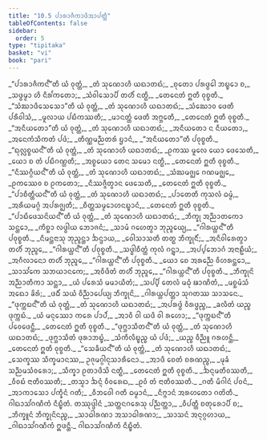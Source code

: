 ```yaml
---
title: "10.5 ᨸᩣᩁᩣᨩᩥᨠᩣᨴᩥᩋᩣᨸᨲ᩠ᨲᩥ"
tableOfContents: false
sidebar:
  order: 5
type: "tipitaka"
basket: "vi"
book: "pari"
---
```



<DynamicBreadcrumb />

<Division number="339" book="pari">

<Paragraph number="1677" type="verses" book="pari">
_“ᨸᩣᩁᩣᨩᩥᨠᨶ᩺”ᨲᩥ ᨿᩴ ᩅᩩᨲ᩠ᨲᩴ,_  
_ᨲᩴ ᩈᩩᨱᩮᩣᩉᩥ ᨿᨳᩣᨲᨳᩴ;_  
_ᨧᩩᨲᩮᩣ ᨸᩁᨴ᩠ᨵᩮᩤ ᨽᨭ᩠ᨮᩮᩣ ᨧ,_  
_ᩈᨴ᩠ᨵᨾ᩠ᨾᩣ ᩉᩥ ᨶᩥᩁᩘᨠᨲᩮᩣ;_  
_ᩈᩴᩅᩤᩈᩮᩣᨸᩥ ᨲᩉᩥᩴ ᨶᨲ᩠ᨳᩥ,_  
_ᨲᩮᨶᩮᨲᩴ ᩍᨲᩥ ᩅᩩᨧ᩠ᨧᨲᩥ._  

</Paragraph>

<Paragraph number="1678" type="verses" book="pari">
_“ᩈᩴᨥᩣᨴᩥᩈᩮᩈᩮᩣ”ᨲᩥ ᨿᩴ ᩅᩩᨲ᩠ᨲᩴ,_  
_ᨲᩴ ᩈᩩᨱᩮᩣᩉᩥ ᨿᨳᩣᨲᨳᩴ;_  
_ᩈᩴᨥᩮᩣᩅ ᨴᩮᨲᩥ ᨸᩁᩥᩅᩤᩈᩴ,_  
_ᨾᩪᩃᩣᨿ ᨸᨭᩥᨠᩔᨲᩥ;_  
_ᨾᩣᨶᨲ᩠ᨲᩴ ᨴᩮᨲᩥ ᩋᨻ᩠ᨽᩮᨲᩥ,_  
_ᨲᩮᨶᩮᨲᩴ ᩍᨲᩥ ᩅᩩᨧ᩠ᨧᨲᩥ._  

</Paragraph>

<Paragraph number="1679" type="verses" book="pari">
_“ᩋᨶᩥᨿᨲᩮᩣ”ᨲᩥ ᨿᩴ ᩅᩩᨲ᩠ᨲᩴ,_  
_ᨲᩴ ᩈᩩᨱᩮᩣᩉᩥ ᨿᨳᩣᨲᨳᩴ;_  
_ᩋᨶᩥᨿᨲᩮᩣ ᨶ ᨶᩥᨿᨲᩮᩣ,_  
_ᩋᨶᩮᨠᩴᩈᩥᨠᨲᩴ ᨸᨴᩴ;_  
_ᨲᩥᨱ᩠ᨱᨾᨬ᩠ᨬᨲᩁᩴ ᨮᩣᨶᩴ,_  
_“ᩋᨶᩥᨿᨲᩮᩣ”ᨲᩥ ᨸᩅᩩᨧ᩠ᨧᨲᩥ._  

</Paragraph>

<Paragraph number="1680" type="verses" book="pari">
_“ᨳᩩᩃᩖᨧ᩠ᨧᨿᨶ᩺”ᨲᩥ ᨿᩴ ᩅᩩᨲ᩠ᨲᩴ,_  
_ᨲᩴ ᩈᩩᨱᩮᩣᩉᩥ ᨿᨳᩣᨲᨳᩴ;_  
_ᩑᨠᩔ ᨾᩪᩃᩮ ᨿᩮᩣ ᨴᩮᩈᩮᨲᩥ,_  
_ᨿᩮᩣ ᨧ ᨲᩴ ᨸᨭᩥᨣᨱ᩠ᩉᨲᩥ;_  
_ᩋᨧ᩠ᨧᨿᩮᩣ ᨲᩮᨶ ᩈᨾᩮᩣ ᨶᨲ᩠ᨳᩥ,_  
_ᨲᩮᨶᩮᨲᩴ ᩍᨲᩥ ᩅᩩᨧ᩠ᨧᨲᩥ._  

</Paragraph>

<Paragraph number="1681" type="verses" book="pari">
_“ᨶᩥᩔᨣ᩠ᨣᩥᨿᨶ᩺”ᨲᩥ ᨿᩴ ᩅᩩᨲ᩠ᨲᩴ,_  
_ᨲᩴ ᩈᩩᨱᩮᩣᩉᩥ ᨿᨳᩣᨲᨳᩴ;_  
_ᩈᩴᨥᨾᨩ᩠ᨫᩮ ᨣᨱᨾᨩ᩠ᨫᩮ,_  
_ᩑᨠᩔᩮᩅ ᨧ ᩑᨠᨲᩮᩣ;_  
_ᨶᩥᩔᨩ᩠ᨩᩥᨲ᩠ᩅᩣᨶ ᨴᩮᩈᩮᨲᩥ,_  
_ᨲᩮᨶᩮᨲᩴ ᩍᨲᩥ ᩅᩩᨧ᩠ᨧᨲᩥ._  

</Paragraph>

<Paragraph number="1682" type="verses" book="pari">
_“ᨸᩣᨧᩥᨲ᩠ᨲᩥᨿᨶ᩺”ᨲᩥ ᨿᩴ ᩅᩩᨲ᩠ᨲᩴ,_  
_ᨲᩴ ᩈᩩᨱᩮᩣᩉᩥ ᨿᨳᩣᨲᨳᩴ;_  
_ᨸᩣᨲᩮᨲᩥ ᨠᩩᩈᩃᩴ ᨵᨾ᩠ᨾᩴ,_  
_ᩋᩁᩥᨿᨾᨣ᩠ᨣᩴ ᩋᨸᩁᨩ᩠ᨫᨲᩥ;_  
_ᨧᩥᨲ᩠ᨲᩈᨾ᩠ᨾᩮᩣᩉᨶᨭ᩠ᨮᩣᨶᩴ,_  
_ᨲᩮᨶᩮᨲᩴ ᩍᨲᩥ ᩅᩩᨧ᩠ᨧᨲᩥ._  

</Paragraph>

<Paragraph number="1683" type="verses" book="pari">
_“ᨸᩣᨭᩥᨴᩮᩈᨶᩦᨿᨶ᩺”ᨲᩥ ᨿᩴ ᩅᩩᨲ᩠ᨲᩴ,_  
_ᨲᩴ ᩈᩩᨱᩮᩣᩉᩥ ᨿᨳᩣᨲᨳᩴ;_  
_ᨽᩥᨠ᩠ᨡᩩ ᩋᨬ᩠ᨬᩣᨲᨠᩮᩣ ᩈᨶ᩠ᨲᩮᩣ,_  
_ᨠᩥᨧ᩠ᨨᩣ ᩃᨴ᩠ᨵᩤᨿ ᨽᩮᩣᨩᨶᩴ;_  
_ᩈᩣᨾᩴ ᨣᩉᩮᨲ᩠ᩅᩣ ᨽᩩᨬ᩠ᨩᩮᨿ᩠ᨿ,_  
_“ᨣᩤᩁᨿ᩠ᩉᨶ᩺”ᨲᩥ ᨸᩅᩩᨧ᩠ᨧᨲᩥ._  

</Paragraph>

<Paragraph number="1684" type="verses" book="pari">
_ᨶᩥᨾᨶ᩠ᨲᨶᩣᩈᩩ ᨽᩩᨬ᩠ᨩᨶ᩠ᨲᩣ ᨨᨶ᩠ᨴᩣᨿ,_  
_ᩅᩮᩤᩈᩣᩈᨲᩥ ᨲᨲ᩠ᨳ ᨽᩥᨠ᩠ᨡᩩᨶᩥᩴ;_  
_ᩋᨶᩥᩅᩤᩁᩮᨲ᩠ᩅᩣ ᨲᩉᩥᩴ ᨽᩩᨬ᩠ᨩᩮ,_  
_“ᨣᩤᩁᨿ᩠ᩉᨶ᩺”ᨲᩥ ᨸᩅᩩᨧ᩠ᨧᨲᩥ._  

</Paragraph>

<Paragraph number="1685" type="verses" book="pari">
_ᩈᨴ᩠ᨵᩤᨧᩥᨲ᩠ᨲᩴ ᨠᩩᩃᩴ ᨣᨶ᩠ᨲ᩠ᩅᩣ,_  
_ᩋᨸ᩠ᨸᨽᩮᩣᨣᩴ ᩋᨶᩣᩊᩥᨿᩴ;_  
_ᩋᨣᩥᩃᩣᨶᩮᩣ ᨲᩉᩥᩴ ᨽᩩᨬ᩠ᨩᩮ,_  
_“ᨣᩤᩁᨿ᩠ᩉᨶ᩺”ᨲᩥ ᨸᩅᩩᨧ᩠ᨧᨲᩥ._  

</Paragraph>

<Paragraph number="1686" type="verses" book="pari">
_ᨿᩮᩣ ᨧᩮ ᩋᩁᨬ᩠ᨬᩮ ᩅᩥᩉᩁᨶ᩠ᨲᩮᩣ,_  
_ᩈᩣᩈᩘᨠᩮ ᩈᨽᨿᩣᨶᨠᩮ;_  
_ᩋᩅᩥᨴᩥᨲᩴ ᨲᩉᩥᩴ ᨽᩩᨬ᩠ᨩᩮ,_  
_“ᨣᩤᩁᨿ᩠ᩉᨶ᩺”ᨲᩥ ᨸᩅᩩᨧ᩠ᨧᨲᩥ._  

</Paragraph>

<Paragraph number="1687" type="verses" book="pari">
_ᨽᩥᨠ᩠ᨡᩩᨶᩦ ᩋᨬ᩠ᨬᩣᨲᩥᨠᩣ ᩈᨶ᩠ᨲᩣ,_  
_ᨿᩴ ᨸᩁᩮᩈᩴ ᨾᨾᩣᨿᩥᨲᩴ;_  
_ᩈᨸ᩠ᨸᩥ ᨲᩮᩃᩴ ᨾᨵᩩᩴ ᨹᩣᨱᩥᨲᩴ,_  
_ᨾᨧ᩠ᨨᨾᩴᩈᩴ ᩋᨳᩮᩣ ᨡᩦᩁᩴ;_  
_ᨴᨵᩥᩴ ᩈᨿᩴ ᩅᩥᨬ᩠ᨬᩣᨸᩮᨿ᩠ᨿ ᨽᩥᨠ᩠ᨡᩩᨶᩦ,_  
_ᨣᩤᩁᨿ᩠ᩉᨸᨲ᩠ᨲᩣ ᩈᩩᨣᨲᩔ ᩈᩣᩈᨶᩮ._  

</Paragraph>

<Paragraph number="1688" type="verses" book="pari">
_“ᨴᩩᨠ᩠ᨠᨭᨶ᩺”ᨲᩥ ᨿᩴ ᩅᩩᨲ᩠ᨲᩴ,_  
_ᨲᩴ ᩈᩩᨱᩮᩣᩉᩥ ᨿᨳᩣᨲᨳᩴ;_  
_ᩋᨸᩁᨴ᩠ᨵᩴ ᩅᩥᩁᨴ᩠ᨵᨬ᩠ᨧ,_  
_ᨡᩃᩥᨲᩴ ᨿᨬ᩠ᨧ ᨴᩩᨠ᩠ᨠᨭᩴ._  

</Paragraph>

<Paragraph number="1689" type="verses" book="pari">
_ᨿᩴ ᨾᨶᩩᩔᩮᩣ ᨠᩁᩮ ᨸᩣᨸᩴ,_  
_ᩋᩣᩅᩥ ᩅᩤ ᨿᨴᩥ ᩅᩤ ᩁᩉᩮᩣ;_  
_“ᨴᩩᨠ᩠ᨠᨭᨶ᩺”ᨲᩥ ᨸᩅᩮᨴᩮᨶ᩠ᨲᩥ,_  
_ᨲᩮᨶᩮᨲᩴ ᩍᨲᩥ ᩅᩩᨧ᩠ᨧᨲᩥ._  

</Paragraph>

<Paragraph number="1690" type="verses" book="pari">
_“ᨴᩩᨻ᩠ᨽᩣᩈᩥᨲᨶ᩺”ᨲᩥ ᨿᩴ ᩅᩩᨲ᩠ᨲᩴ,_  
_ᨲᩴ ᩈᩩᨱᩮᩣᩉᩥ ᨿᨳᩣᨲᨳᩴ;_  
_ᨴᩩᨻ᩠ᨽᩣᩈᩥᨲᩴ ᨴᩩᩁᩣᨽᨭ᩠ᨮᩴ,_  
_ᩈᩴᨠᩥᩃᩥᨭ᩠ᨮᨬ᩠ᨧ ᨿᩴ ᨸᨴᩴ;_  
_ᨿᨬ᩠ᨧ ᩅᩥᨬ᩠ᨬᩪ ᨣᩁᩉᨶ᩠ᨲᩥ,_  
_ᨲᩮᨶᩮᨲᩴ ᩍᨲᩥ ᩅᩩᨧ᩠ᨧᨲᩥ._  

</Paragraph>

<Paragraph number="1691" type="verses" book="pari">
_“ᩈᩮᨡᩥᨿᨶ᩺”ᨲᩥ ᨿᩴ ᩅᩩᨲ᩠ᨲᩴ,_  
_ᨲᩴ ᩈᩩᨱᩮᩣᩉᩥ ᨿᨳᩣᨲᨳᩴ;_  
_ᩈᩮᨠ᩠ᨡᩔ ᩈᩥᨠ᩠ᨡᨾᩣᨶᩔ,_  
ᩏᨩᩩᨾᨣ᩠ᨣᩤᨶᩩᩈᩣᩁᩥᨶᩮᩣ._  

</Paragraph>

<Paragraph number="1692" type="verses" book="pari">
_ᩋᩣᨴᩥ ᨧᩮᨲᩴ ᨧᩁᨱᨬ᩠ᨧ,_  
_ᨾᩩᨡᩴ ᩈᨬ᩠ᨬᨾᩈᩴᩅᩁᩮᩣ;_  
_ᩈᩥᨠ᩠ᨡᩣ ᩑᨲᩣᨴᩥᩈᩦ ᨶᨲ᩠ᨳᩥ,_  
_ᨲᩮᨶᩮᨲᩴ ᩍᨲᩥ ᩅᩩᨧ᩠ᨧᨲᩥ._  

</Paragraph>

<Paragraph number="1693" type="verses" book="pari">
_ᨨᨶ᩠ᨶᨾᨲᩥᩅᩔᨲᩥ,_  
_ᩅᩥᩅᨭᩴ ᨶᩣᨲᩥᩅᩔᨲᩥ;_  
_ᨲᩈ᩠ᨾᩣ ᨨᨶ᩠ᨶᩴ ᩅᩥᩅᩁᩮᨳ,_  
_ᩑᩅᩴ ᨲᩴ ᨶᩣᨲᩥᩅᩔᨲᩥ._  

</Paragraph>

<Paragraph number="1694" type="verses" book="pari">
_ᨣᨲᩥ ᨾᩥᨣᩤᨶᩴ ᨸᩅᨶᩴ,_  
_ᩋᩣᨠᩣᩈᩮᩣ ᨸᨠ᩠ᨡᩥᨶᩴ ᨣᨲᩥ;_  
_ᩅᩥᨽᩅᩮᩤ ᨣᨲᩥ ᨵᨾ᩠ᨾᩣᨶᩴ,_  
_ᨶᩥᨻ᩠ᨻᩣᨶᩴ ᩋᩁᩉᨲᩮᩣ ᨣᨲᩦᨲᩥ._  


</Paragraph>
</Division>

<Paragraph number="1695" type="center" book="pari">
ᨣᩤᨳᩣᩈᩘᨣᨱᩥᨠᩴ ᨶᩥᨭ᩠ᨮᩥᨲᩴ.



</Paragraph>

<Paragraph number="1696" type="center" book="pari">
ᨲᩔᩩᨴ᩠ᨴᩤᨶᩴ


</Paragraph>

<Paragraph number="1697" type="verses" book="pari">
_ᩈᨲ᩠ᨲᨶᨣᩁᩮᩈᩩ ᨸᨬ᩠ᨬᨲ᩠ᨲᩣ,_  
_ᩅᩥᨸᨲ᩠ᨲᩥ ᨧᨲᩩᩁᩮᩣᨸᩥ ᨧ;_  
_ᨽᩥᨠ᩠ᨡᩪᨶᩴ ᨽᩥᨠ᩠ᨡᩩᨶᩦᨶᨬ᩠ᨧ,_  
_ᩈᩣᨵᩤᩁᨱᩣ ᩋᩈᩣᨵᩤᩁᨱᩣ;_  
_ᩈᩣᩈᨶᩴ ᩋᨶᩩᨣ᩠ᨣᩉᩣᨿ,_  
_ᨣᩤᨳᩣᩈᩘᨣᨱᩥᨠᩴ ᩍᨴᨶ᩠ᨲᩥ._  


</Paragraph>

<Paragraph number="1698" type="center" book="pari">
ᨣᩤᨳᩣᩈᩘᨣᨱᩥᨠᩴ ᨶᩥᨭ᩠ᨮᩥᨲᩴ.
</Paragraph>